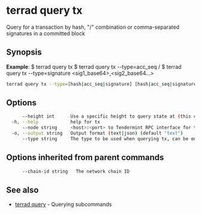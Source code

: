# terrad query tx

Query for a transaction by hash, "<addr>/<seq>" combination or comma-separated signatures in a committed block

## Synopsis

**Example**:
$ terrad query tx <hash>
$ terrad query tx --type=acc_seq <addr>/<sequence>
$ terrad query tx --type=signature <sig1_base64>,<sig2_base64...>

```sh Terrad
terrad query tx --type=[hash|acc_seq|signature] [hash|acc_seq|signature] [flags]
```

## Options

```sh Terrad
      --height int      Use a specific height to query state at (this can error if the node is pruning state)
  -h, --help            help for tx
      --node string     <host>:<port> to Tendermint RPC interface for this chain (default "tcp://localhost:26657")
  -o, --output string   Output format (text|json) (default "text")
      --type string     The type to be used when querying tx, can be one of "hash", "acc_seq", "signature" (default "hash")
```

## Options inherited from parent commands

```sh Terrad
      --chain-id string   The network chain ID
```

## See also

* [terrad query](terrad_query.mdx)	 - Querying subcommands


